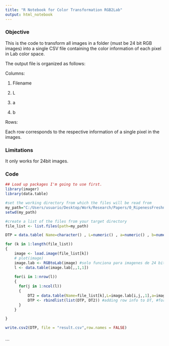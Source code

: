 ```yaml
---
title: "R Notebook for Color Transformation RGB2Lab"
output: html_notebook
---
```


### **Objective**

This is the code to transform all images in a folder (must be 24 bit RGB images) into a single CSV file containing the color information of each pixel in Lab color space.

The output file is organized as follows:

Columns:

1.  Filename

2.  L

3.  a

4.  b

Rows:

Each row corresponds to the respective information of a single pixel in the images.

### **Limitations**

It only works for 24bit images.

### Code

```r
## Load up packages I'm going to use first.
library(imager) 
library(data.table)

#set the working directory from which the files will be read from
my_path="C:/Users/usuario/Desktop/Work/Research/Papers/0_RipenessFreshnessAnaMaria/Frescura_frutas/Lulo/24bitBMP/P3"
setwd(my_path)

#create a list of the files from your target directory
file_list <- list.files(path=my_path)

DTP = data.table( Name=character() , L=numeric() , a=numeric() , b=numeric() )

for (k in 1:length(file_list))
{
    image <- load.image(file_list[k])
    # plot(image)
    image.lab <- RGBtoLab(image) #solo funciona para imagenes de 24 bit
    l <- data.table(image.lab[,,1,1])
    
    for(i in 1:nrow(l))
    {
      for(j in 1:ncol(l))
      {
          DT2 = data.table(Name=file_list[k],L=image.lab[i,j,,1],a=image.lab[i,j,,2],b=image.lab[i,j,,3])
          DTP <- rbindlist(list(DTP, DT2)) #adding row info to DT, #for each iteration, bind the new data to the building dataset
      }
    }

}

write.csv2(DTP, file = "result.csv",row.names = FALSE)

```

```r

```

\`\`\`
